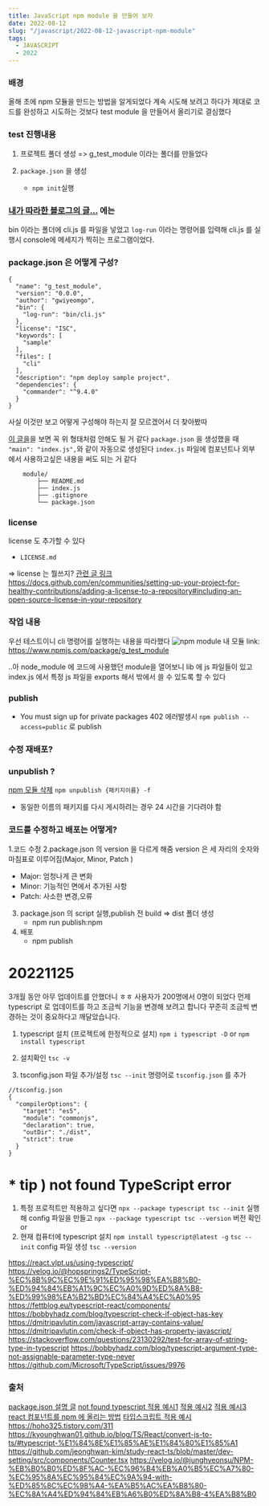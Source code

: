 ```yaml
---
title: JavaScript npm module 을 만들어 보자
date: 2022-08-12
slug: "/javascript/2022-08-12-javascript-npm-module"
tags:
  - JAVASCRIPT
  - 2022
---
```


### 배경
올해 초에 npm 모듈을 만드는 방법을 알게되었다
계속 시도해 보려고 하다가 제대로 코드를 완성하고 시도하는 것보다
test module 을 만들어서 올리기로 결심했다

### test 진행내용

1. 프로젝트 폴더 생성
=> g_test_module 이라는 폴더를 만들었다

2. `package.json` 을 생성
	- `npm init`실행

### [내가 따라한 블로그의 글...](https://kdydesign.github.io/2020/08/28/npm-tutorial/) 에는
bin 이라는 폴더에 cli.js 를 파일을 넣었고
`log-run` 이라는 명령어를 입력해 cli.js 를 실행시 console에 메세지가 찍히는 프로그램이었다.


### package.json 은 어떻게 구성?

```
{
  "name": "g_test_module",
  "version": "0.0.0",
  "author": "gwiyeomgo",
  "bin": {
    "log-run": "bin/cli.js"
  },
  "license": "ISC",
  "keywords": [
    "sample"
  ],
  "files": [
    "cli"
  ],
  "description": "npm deploy sample project",
  "dependencies": {
    "commander": "^9.4.0"
  }
}
```
사실 이것만 보고 어떻게 구성해야 하는지 잘 모르겠어서 더 찾아봤따

[이 글을](https://www.daleseo.com/js-npm-publish/)을
보면 꼭 위 형태처럼 안해도 될 거 같다
`package.json` 을 생성했을 때 `"main": "index.js",`와 같이 자동으로 생성된다
`index.js` 파일에 컴포넌트나 외부에서 사용하고싶은 내용을 써도 되는 거 같다

```
	module/
		├── README.md
        ├── index.js
        ├── .gitignore
        └── package.json
```

### license
 license 도 추가할 수 있다
- `LICENSE.md`

=> license 는 뭘쓰지?
[관련 글 링크](https://flyingsquirrel.medium.com/github-license%EC%9D%98-%EC%A2%85%EB%A5%98%EC%99%80-%EB%82%98%EC%97%90%EA%B2%8C-%EB%A7%9E%EB%8A%94-%EB%9D%BC%EC%9D%B4%EC%84%A0%EC%8A%A4-%EC%84%A0%ED%83%9D%ED%95%98%EA%B8%B0-ae29925e8ff4)
https://docs.github.com/en/communities/setting-up-your-project-for-healthy-contributions/adding-a-license-to-a-repository#including-an-open-source-license-in-your-repository

### 작업 내용

우선 테스트이니 cli 명령어를 실행하는 내용을 따라했다
![npm module](./npm.jpg)
내 모듈 link: https://www.npmjs.com/package/g_test_module


..아 node_module 에 코드에 사용했던 module을 열어보니
lib 에 js 파일들이 있고
index.js 에서 특정 js 파일을 exports 해서 밖에서 쓸 수 있도록 할 수 있다

### publish
* You must sign up for private packages 402 에러발생시
`npm publish --access=public` 로 publish

###  수정 재배포?


### unpublish ?
[npm 모듈 삭제](https://chinsun9.github.io/2020/11/12/npm-%ED%8C%A8%ED%82%A4%EC%A7%80-unpublish/)
`npm unpublish {패키지이름} -f`
* 동일한 이름의 패키지를 다시 게시하려는 경우 24 시간을 기다려야 함


### 코드를 수정하고 배포는 어떻게?
1.코드 수정
2.package.json 의 version 을 다르게 해줌
  version 은 세 자리의 숫자와 마침표로 이루어짐(Major, Minor, Patch )
  * Major: 엄청나게 큰 변화
  * Minor: 기능적인 면에서 추가된 사항
  * Patch: 사소한 변경,오류
3. package.json 의 script 실행,publish 전 build => dist 폴더 생성
   * npm run publish:npm
4. 배포
   * npm publish


# 20221125
3개월 동안 아무 업데이트를 안했더니 ㅎㅎ 사용자가 200명에서 0명이 되었다
먼제 typescript 로 업데이트를 하고
조금씩 기능을 변경해 보려고 합니다
꾸준히 조금씩 변경하는 것이 중요하다고 깨달았습니다.

1. typescript 설치 (프로젝트에 한정적으로 설치)
`npm i typescript -D` or
`npm install typescript`

2. 설치확인
`tsc -v`

3.  tsconfig.json 파일 추가/설정
`tsc --init` 명령어로 `tsconfig.json` 를 추가

```
//tsconfig.json
{
  "compilerOptions": {
    "target": "es5",
    "module": "commonjs",
    "declaration": true,
    "outDir": "./dist",
    "strict": true
  }
}
```

# * tip ) not found TypeScript error
1. 특정 프로적트만 적용하고 싶다면
`npx --package typescript tsc --init`  실행해 config 파일을 만들고
`npx --package typescript tsc --version` 버전 확인
or
2. 현재 컴퓨터에 typescript 설치
`npm install typescript@latest -g`
`tsc --init`  config 파일 생성
`tsc --version`


https://react.vlpt.us/using-typescript/
https://velog.io/@hopsprings2/TypeScript-%EC%8B%9C%EC%9E%91%ED%95%98%EA%B8%B0-%ED%94%84%EB%A1%9C%EC%A0%9D%ED%8A%B8-%ED%99%98%EA%B2%BD%EC%84%A4%EC%A0%95
https://fettblog.eu/typescript-react/components/
https://bobbyhadz.com/blog/typescript-check-if-object-has-key
https://dmitripavlutin.com/javascript-array-contains-value/
https://dmitripavlutin.com/check-if-object-has-property-javascript/
https://stackoverflow.com/questions/23130292/test-for-array-of-string-type-in-typescript
https://bobbyhadz.com/blog/typescript-argument-type-not-assignable-parameter-type-never
https://github.com/Microsoft/TypeScript/issues/9976

### 출처
[package.json 설명 글](https://heropy.blog/2018/02/18/node-js-npm/)
[not found typescript ](https://bobbyhadz.com/blog/typescript-tsc-command-not-found)
[적용 예시1](https://kdydesign.github.io/2020/08/28/npm-tutorial/)
[적용 예시2](https://www.daleseo.com/js-npm-publish/)
[적용 예시3](https://heropy.blog/2019/01/31/node-js-npm-module-publish/)
[react 컴포넌트를 npm 에 올리는 방법](https://kyounghwan01.github.io/blog/etc/make-npm/publish-npm-react-component/#package-json-%E1%84%91%E1%85%A1%E1%84%8B%E1%85%B5%E1%86%AF-%E1%84%89%E1%85%AE%E1%84%8C%E1%85%A5%E1%86%BC)
[타입스크립트 적용 예시](https://blog.ull.im/engineering/2018/12/23/how-to-create-and-publish-npm-module-in-typescript.html)
https://hoho325.tistory.com/311
https://kyounghwan01.github.io/blog/TS/React/convert-js-to-ts/#typescript-%E1%84%8E%E1%85%AE%E1%84%80%E1%85%A1
https://github.com/jeonghwan-kim/study-react-ts/blob/master/dev-setting/src/components/Counter.tsx
https://velog.io/@junghyeonsu/NPM-%EB%B0%B0%ED%8F%AC-%EC%96%B4%EB%A0%B5%EC%A7%80-%EC%95%8A%EC%95%84%EC%9A%94-with-%ED%85%8C%EC%98%A4-%EA%B5%AC%EA%B8%80-%EC%8A%A4%ED%94%84%EB%A6%B0%ED%8A%B8-4%EA%B8%B0
